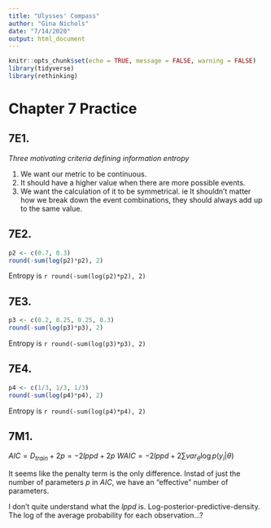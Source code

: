 ```yaml
---
title: "Ulysses' Compass"
author: "Gina Nichols"
date: "7/14/2020"
output: html_document
---
```


```r
knitr::opts_chunk$set(echo = TRUE, message = FALSE, warning = FALSE)
library(tidyverse)
library(rethinking)
```

# Chapter 7 Practice


## 7E1.

*Three motivating criteria defining information entropy*

1. We want our metric to be continuous. 
2. It should have a higher value when there are more possible events. 
3. We want the calculation of it to be symmetrical. ie It shouldn't matter how we break down the event combinations, they should always add up to the same value. 

## 7E2. 
```r
p2 <- c(0.7, 0.3)
round(-sum(log(p2)*p2), 2)
```

Entropy is `r round(-sum(log(p2)*p2), 2)`

## 7E3. 
```r
p3 <- c(0.2, 0.25, 0.25, 0.3)
round(-sum(log(p3)*p3), 2)
```

Entropy is `r round(-sum(log(p3)*p3), 2)`

## 7E4. 
```r
p4 <- c(1/3, 1/3, 1/3)
round(-sum(log(p4)*p4), 2)
```

Entropy is `r round(-sum(log(p4)*p4), 2)`

## 7M1. 

$AIC = D_{train} + 2p = -2lppd + 2p$
$WAIC = -2lppd + 2\sum var_{\theta}\log p(y_i|\theta)$

It seems like the penalty term is the only difference. Instad of just the number of parameters $p$ in $AIC$, we have an "effective" number of parameters. 

I don't quite understand what the *lppd* is. 
Log-posterior-predictive-density.
The log of the average probability for each observation...?


